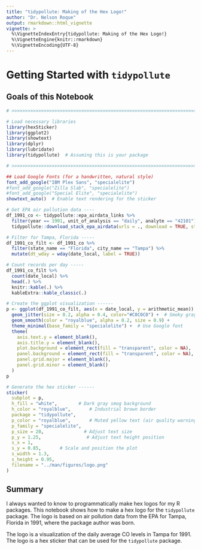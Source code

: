 ```yaml
---
title: "tidypollute: Making of the Hex Logo!"
author: "Dr. Nelson Roque"
output: rmarkdown::html_vignette
vignette: >
  %\VignetteIndexEntry{tidypollute: Making of the Hex Logo!}
  %\VignetteEngine{knitr::rmarkdown}
  %\VignetteEncoding{UTF-8}
---
```


# Getting Started with `tidypollute`

## Goals of this Notebook

```r

# >>>>>>>>>>>>>>>>>>>>>>>>>>>>>>>>>>>>>>>>>>>>>>>>>>>>>>>>>>>>>>>>>>>>>>>>>>>>>>

# Load necessary libraries
library(hexSticker)
library(ggplot2)
library(showtext)
library(dplyr)
library(lubridate)
library(tidypollute)  # Assuming this is your package

# >>>>>>>>>>>>>>>>>>>>>>>>>>>>>>>>>>>>>>>>>>>>>>>>>>>>>>>>>>>>>>>>>>>>>>>>>>>>>>

## Load Google Fonts (for a handwritten, natural style)
font_add_google("IBM Plex Sans", "specialelite")
#font_add_google("Zilla Slab", "specialelite")
#font_add_google("Special Elite", "specialelite")
showtext_auto()  # Enable text rendering for the sticker

```

```r
# Get EPA air pollution data ----
df_1991_co <- tidypollute::epa_airdata_links %>%
  filter(year == 1991, unit_of_analysis == "daily", analyte == "42101") %>%
  tidypollute::download_stack_epa_airdata(urls = ., download = TRUE, stack = TRUE, output_dir = "data/")

# Filter for Tampa, Florida -----
df_1991_co_filt <- df_1991_co %>%
  filter(state_name == "Florida", city_name == "Tampa") %>%
  mutate(dt_wday = wday(date_local, label = TRUE))
```

```r
# Count records per day -----
df_1991_co_filt %>% 
  count(date_local) %>%
  head(.) %>%
  knitr::kable(.) %>% 
  kableExtra::kable_classic(.)
```

```r

# Create the ggplot visualization ------
p <- ggplot(df_1991_co_filt, aes(x = date_local, y = arithmetic_mean)) +
  geom_jitter(size = 0.2, alpha = 0.4, color="#C0C0C0") +  # Smoky gray for pollution particulates
  geom_smooth(color = "royalblue", alpha = 0.2, size = 0.9) +
  theme_minimal(base_family = "specialelite") +  # Use Google font
  theme(
    axis.text.y = element_blank(),
    axis.title.y = element_blank(),
    plot.background = element_rect(fill = "transparent", color = NA),
    panel.background = element_rect(fill = "transparent", color = NA),
    panel.grid.major = element_blank(),
    panel.grid.minor = element_blank()
  )
p

```

```r
# Generate the hex sticker ------
sticker(
  subplot = p,
  h_fill = "white",        # Dark gray smog background
  h_color = "royalblue",       # Industrial brown border
  package = "tidypollute",
  p_color = "royalblue",       # Muted yellow text (air quality warnings)
  p_family = "specialelite",
  p_size = 20,               # Adjust text size
  p_y = 1.25,                 # Adjust text height position
  s_x = 1, 
  s_y = 0.85,       # Scale and position the plot
  s_width = 1.3, 
  s_height = 0.95,
  filename = "../man/figures/logo.png"
)

```

## Summary

I always wanted to know to programmatically make hex logos for my R packages. This notebook shows how to make a hex logo for the `tidypollute` package. The logo is based on air pollution data from the EPA for Tampa, Florida in 1991, where the package author was born.

The logo is a visualization of the daily average CO levels in Tampa for 1991. The logo is a hex sticker that can be used for the `tidypollute` package.
